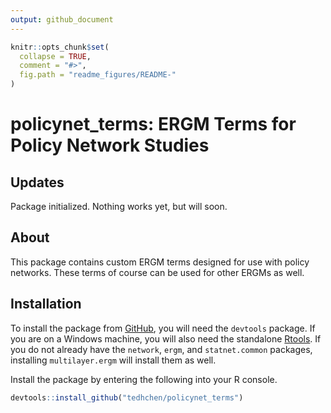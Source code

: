 ```yaml
---
output: github_document
---
```


<!-- README.md is generated from README.Rmd. Please edit that file -->

```r
knitr::opts_chunk$set(
  collapse = TRUE,
  comment = "#>",
  fig.path = "readme_figures/README-"
)
```

# policynet_terms: ERGM Terms for Policy Network Studies

## Updates
Package initialized. Nothing works yet, but will soon.

## About 

This package contains custom ERGM terms designed for use with policy networks. These terms of course can be used for other ERGMs as well.

## Installation

To install the package from [GitHub](https://github.com/tedhchen/policynet_terms), you will need the `devtools` package. If you are on a Windows machine, you will also need the standalone [Rtools](https://cran.r-project.org/bin/windows/Rtools/). If you do not already have the `network`, `ergm`, and `statnet.common` packages, installing `multilayer.ergm` will install them as well. 

Install the package by entering the following into your R console.
```r
devtools::install_github("tedhchen/policynet_terms")
```





